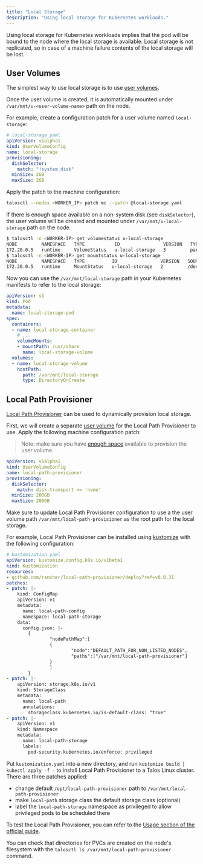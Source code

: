 ```yaml
---
title: "Local Storage"
description: "Using local storage for Kubernetes workloads."
---
```


Using local storage for Kubernetes workloads implies that the pod will be bound to the node where the local storage is available.
Local storage is not replicated, so in case of a machine failure contents of the local storage will be lost.

## User Volumes

The simplest way to use local storage is to use [user volumes](../../talos/v1.10/configure-your-talos-cluster/storage-and-disk-management/disk-management.mdx#user-volumes).

Once the user volume is created, it is automatically mounted under `/var/mnt/u-<user-volume-name>` path on the node.

For example, create a configuration patch for a user volume named `local-storage`:

```yaml
# local-storage.yaml
apiVersion: v1alpha1
kind: UserVolumeConfig
name: local-storage
provisioning:
  diskSelector:
    match: "!system_disk"
  minSize: 2GB
  maxSize: 2GB
```

Apply the patch to the machine configuration:

```bash
talosctl --nodes <WORKER_IP> patch mc --patch @local-storage.yaml
```

If there is enough space available on a non-system disk (see `diskSelector`), the user volume will be created and mounted under `/var/mnt/u-local-storage` path on the node.

```bash
$ talosctl -n <WORKER-IP> get volumestatus u-local-storage
NODE         NAMESPACE   TYPE           ID                VERSION   TYPE        PHASE   LOCATION         SIZE
172.20.0.5   runtime     VolumeStatus   u-local-storage   3         partition   ready   /dev/nvme0n2p1   2.0 GB
$ talosctl -n <WORKER-IP> get mountstatus u-local-storage
NODE         NAMESPACE   TYPE          ID                VERSION   SOURCE           TARGET                   FILESYSTEM   VOLUME
172.20.0.5   runtime     MountStatus   u-local-storage   2         /dev/nvme0n2p1   /var/mnt/local-storage   xfs          u-local-storage
```

Now you can use the `/var/mnt/local-storage` path in your Kubernetes manifests to refer to the local storage:

```yaml
apiVersion: v1
kind: Pod
metadata:
  name: local-storage-pod
spec:
  containers:
  - name: local-storage-container
    # ...
    volumeMounts:
    - mountPath: /usr/share
      name: local-storage-volume
  volumes:
  - name: local-storage-volume
    hostPath:
      path: /var/mnt/local-storage
      type: DirectoryOrCreate
```

## Local Path Provisioner

[Local Path Provisioner](https://github.com/rancher/local-path-provisioner) can be used to dynamically provision local storage.

First, we will create a separate [user volume](../../talos/v1.10/configure-your-talos-cluster/storage-and-disk-management/disk-management.mdx#user-volumes) for the Local Path Provisioner to use.
Apply the following machine configuration patch:

> Note: make sure you have [enough space](../../talos/v1.10/configure-your-talos-cluster/storage-and-disk-management/disk-management.mdx#disk-layout) available to provision the user volume.

```yaml
apiVersion: v1alpha1
kind: UserVolumeConfig
name: local-path-provisioner
provisioning:
  diskSelector:
    match: disk.transport == 'nvme'
  minSize: 200GB
  maxSize: 200GB
```

Make sure to update Local Path Provisioner configuration to use a the user volume path `/var/mnt/local-path-provisioner` as the root path for the local storage.

For example, Local Path Provisioner can be installed using [kustomize](https://kustomize.io/) with the following configuration:

```yaml
# kustomization.yaml
apiVersion: kustomize.config.k8s.io/v1beta1
kind: Kustomization
resources:
- github.com/rancher/local-path-provisioner/deploy?ref=v0.0.31
patches:
- patch: |-
    kind: ConfigMap
    apiVersion: v1
    metadata:
      name: local-path-config
      namespace: local-path-storage
    data:
      config.json: |-
        {
                "nodePathMap":[
                {
                        "node":"DEFAULT_PATH_FOR_NON_LISTED_NODES",
                        "paths":["/var/mnt/local-path-provisioner"]
                }
                ]
        }
- patch: |-
    apiVersion: storage.k8s.io/v1
    kind: StorageClass
    metadata:
      name: local-path
      annotations:
        storageclass.kubernetes.io/is-default-class: "true"
- patch: |-
    apiVersion: v1
    kind: Namespace
    metadata:
      name: local-path-storage
      labels:
        pod-security.kubernetes.io/enforce: privileged
```

Put `kustomization.yaml` into a new directory, and run `kustomize build | kubectl apply -f -` to install Local Path Provisioner to a Talos Linux cluster.
There are three patches applied:

* change default `/opt/local-path-provisioner` path to `/var/mnt/local-path-provisioner`
* make `local-path` storage class the default storage class (optional)
* label the `local-path-storage` namespace as privileged to allow privileged pods to be scheduled there

To test the Local Path Provisioner, you can refer to the [Usage section of the official guide](https://github.com/rancher/local-path-provisioner?tab=readme-ov-file#usage).

You can check that directories for PVCs are created on the node's filesystem with the `talosctl ls /var/mnt/local-path-provisioner` command.
